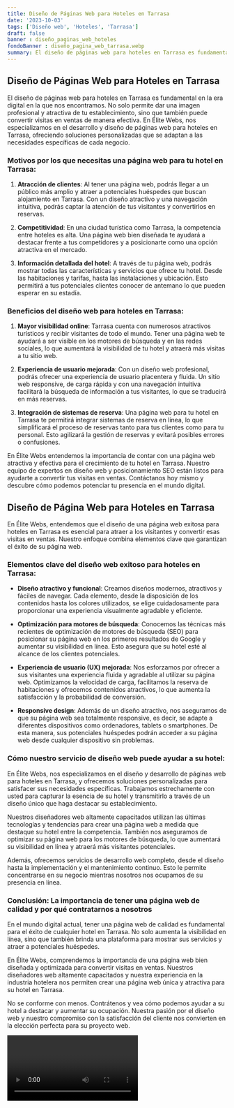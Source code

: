 ```yaml
---
title: Diseño de Páginas Web para Hoteles en Tarrasa
date: '2023-10-03'
tags: ['Diseño web', 'Hoteles', 'Tarrasa']
draft: false
banner : diseño_paginas_web_hoteles
fondoBanner : diseño_pagina_web_tarrasa.webp
summary: El diseño de páginas web para hoteles en Tarrasa es fundamental en la era digital en la que nos encontramos. No solo permite dar una imagen profesional y atractiva de tu establecimiento, sino que también puede convertir visitas en ventas de manera efectiva. En Élite Webs, nos especializamos en el desarrollo y diseño de páginas web para hoteles en Tarrasa, ofreciendo soluciones personalizadas que se adaptan a las necesidades específicas de cada negocio.
---
```


## Diseño de Páginas Web para Hoteles en Tarrasa

El diseño de páginas web para hoteles en Tarrasa es fundamental en la era digital en la que nos encontramos. No solo permite dar una imagen profesional y atractiva de tu establecimiento, sino que también puede convertir visitas en ventas de manera efectiva. En Élite Webs, nos especializamos en el desarrollo y diseño de páginas web para hoteles en Tarrasa, ofreciendo soluciones personalizadas que se adaptan a las necesidades específicas de cada negocio.

### Motivos por los que necesitas una página web para tu hotel en Tarrasa:

1. **Atracción de clientes**: Al tener una página web, podrás llegar a un público más amplio y atraer a potenciales huéspedes que buscan alojamiento en Tarrasa. Con un diseño atractivo y una navegación intuitiva, podrás captar la atención de tus visitantes y convertirlos en reservas.

2. **Competitividad**: En una ciudad turística como Tarrasa, la competencia entre hoteles es alta. Una página web bien diseñada te ayudará a destacar frente a tus competidores y a posicionarte como una opción atractiva en el mercado.

3. **Información detallada del hotel**: A través de tu página web, podrás mostrar todas las características y servicios que ofrece tu hotel. Desde las habitaciones y tarifas, hasta las instalaciones y ubicación. Esto permitirá a tus potenciales clientes conocer de antemano lo que pueden esperar en su estadía.

### Beneficios del diseño web para hoteles en Tarrasa:

1. **Mayor visibilidad online**: Tarrasa cuenta con numerosos atractivos turísticos y recibir visitantes de todo el mundo. Tener una página web te ayudará a ser visible en los motores de búsqueda y en las redes sociales, lo que aumentará la visibilidad de tu hotel y atraerá más visitas a tu sitio web.

2. **Experiencia de usuario mejorada**: Con un diseño web profesional, podrás ofrecer una experiencia de usuario placentera y fluida. Un sitio web responsive, de carga rápida y con una navegación intuitiva facilitará la búsqueda de información a tus visitantes, lo que se traducirá en más reservas.

3. **Integración de sistemas de reserva**: Una página web para tu hotel en Tarrasa te permitirá integrar sistemas de reserva en línea, lo que simplificará el proceso de reservas tanto para tus clientes como para tu personal. Esto agilizará la gestión de reservas y evitará posibles errores o confusiones.

En Élite Webs entendemos la importancia de contar con una página web atractiva y efectiva para el crecimiento de tu hotel en Tarrasa. Nuestro equipo de expertos en diseño web y posicionamiento SEO están listos para ayudarte a convertir tus visitas en ventas. Contáctanos hoy mismo y descubre cómo podemos potenciar tu presencia en el mundo digital.

<GifSeo />

<Cta />

## Diseño de Página Web para Hoteles en Tarrasa

En Élite Webs, entendemos que el diseño de una página web exitosa para hoteles en Tarrasa es esencial para atraer a los visitantes y convertir esas visitas en ventas. Nuestro enfoque combina elementos clave que garantizan el éxito de su página web.

### Elementos clave del diseño web exitoso para hoteles en Tarrasa:

- **Diseño atractivo y funcional**: Creamos diseños modernos, atractivos y fáciles de navegar. Cada elemento, desde la disposición de los contenidos hasta los colores utilizados, se elige cuidadosamente para proporcionar una experiencia visualmente agradable y eficiente.

- **Optimización para motores de búsqueda**: Conocemos las técnicas más recientes de optimización de motores de búsqueda (SEO) para posicionar su página web en los primeros resultados de Google y aumentar su visibilidad en línea. Esto asegura que su hotel esté al alcance de los clientes potenciales.

- **Experiencia de usuario (UX) mejorada**: Nos esforzamos por ofrecer a sus visitantes una experiencia fluida y agradable al utilizar su página web. Optimizamos la velocidad de carga, facilitamos la reserva de habitaciones y ofrecemos contenidos atractivos, lo que aumenta la satisfacción y la probabilidad de conversión.

- **Responsive design**: Además de un diseño atractivo, nos aseguramos de que su página web sea totalmente responsive, es decir, se adapte a diferentes dispositivos como ordenadores, tablets o smartphones. De esta manera, sus potenciales huéspedes podrán acceder a su página web desde cualquier dispositivo sin problemas.

### Cómo nuestro servicio de diseño web puede ayudar a su hotel:

En Élite Webs, nos especializamos en el diseño y desarrollo de páginas web para hoteles en Tarrasa, y ofrecemos soluciones personalizadas para satisfacer sus necesidades específicas. Trabajamos estrechamente con usted para capturar la esencia de su hotel y transmitirlo a través de un diseño único que haga destacar su establecimiento.

Nuestros diseñadores web altamente capacitados utilizan las últimas tecnologías y tendencias para crear una página web a medida que destaque su hotel entre la competencia. También nos aseguramos de optimizar su página web para los motores de búsqueda, lo que aumentará su visibilidad en línea y atraerá más visitantes potenciales.

Además, ofrecemos servicios de desarrollo web completo, desde el diseño hasta la implementación y el mantenimiento continuo. Esto le permite concentrarse en su negocio mientras nosotros nos ocupamos de su presencia en línea.

### Conclusión: La importancia de tener una página web de calidad y por qué contratarnos a nosotros

En el mundo digital actual, tener una página web de calidad es fundamental para el éxito de cualquier hotel en Tarrasa. No solo aumenta la visibilidad en línea, sino que también brinda una plataforma para mostrar sus servicios y atraer a potenciales huéspedes.

En Élite Webs, comprendemos la importancia de una página web bien diseñada y optimizada para convertir visitas en ventas. Nuestros diseñadores web altamente capacitados y nuestra experiencia en la industria hotelera nos permiten crear una página web única y atractiva para su hotel en Tarrasa.

No se conforme con menos. Contrátenos y vea cómo podemos ayudar a su hotel a destacar y aumentar su ocupación. Nuestra pasión por el diseño web y nuestro compromiso con la satisfacción del cliente nos convierten en la elección perfecta para su proyecto web.

<Video />

<CtaBot job='Hoteles' city='Tarrasa'/>

<Gmaps query='Tarrasa+españa+maps' />